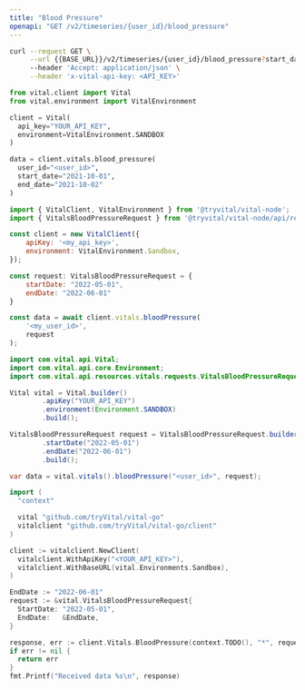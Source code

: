 ```yaml
---
title: "Blood Pressure"
openapi: "GET /v2/timeseries/{user_id}/blood_pressure"
---
```


<RequestExample>

```bash cURL
curl --request GET \
     --url {{BASE_URL}}/v2/timeseries/{user_id}/blood_pressure?start_date={{START_DATE}}&end_date={{END_DATE}} \
     --header 'Accept: application/json' \
     --header 'x-vital-api-key: <API_KEY>'
```

```python Python
from vital.client import Vital
from vital.environment import VitalEnvironment

client = Vital(
  api_key="YOUR_API_KEY",
  environment=VitalEnvironment.SANDBOX
)

data = client.vitals.blood_pressure(
  user_id="<user_id>", 
  start_date="2021-10-01", 
  end_date="2021-10-02"
)
```

```javascript Node
import { VitalClient, VitalEnvironment } from '@tryvital/vital-node';
import { VitalsBloodPressureRequest } from '@tryvital/vital-node/api/resources/vitals';

const client = new VitalClient({
    apiKey: '<my_api_key>',
    environment: VitalEnvironment.Sandbox,
});

const request: VitalsBloodPressureRequest = {
    startDate: "2022-05-01",
    endDate: "2022-06-01"
}

const data = await client.vitals.bloodPressure(
    '<my_user_id>',
    request
);
```

```java Java
import com.vital.api.Vital;
import com.vital.api.core.Environment;
import com.vital.api.resources.vitals.requests.VitalsBloodPressureRequest;

Vital vital = Vital.builder()
        .apiKey("YOUR_API_KEY")
        .environment(Environment.SANDBOX)
        .build();

VitalsBloodPressureRequest request = VitalsBloodPressureRequest.builder()
        .startDate("2022-05-01")
        .endDate("2022-06-01")
        .build();

var data = vital.vitals().bloodPressure("<user_id>", request);
```

```go Go
import (
  "context"

  vital "github.com/tryVital/vital-go"
  vitalclient "github.com/tryVital/vital-go/client"
)

client := vitalclient.NewClient(
  vitalclient.WithApiKey("<YOUR_API_KEY>"),
  vitalclient.WithBaseURL(vital.Environments.Sandbox),
)

EndDate := "2022-06-01"
request := &vital.VitalsBloodPressureRequest{
  StartDate: "2022-05-01",
  EndDate:   &EndDate,
}

response, err := client.Vitals.BloodPressure(context.TODO(), "*", request)
if err != nil {
  return err
}
fmt.Printf("Received data %s\n", response)
```

</RequestExample>
